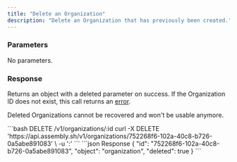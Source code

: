 ```yaml
---
title: "Delete an Organization"
description: "Delete an Organization that has previously been created."
---
```


### Parameters

No parameters.

### Response

Returns an object with a deleted parameter on success. If the Organization ID does not exist, this call returns an [error](../errors).

Deleted Organizations cannot be recovered and won't be usable anymore.

<RequestExample>
```bash DELETE /v1/organizations/:id
curl -X DELETE 'https://api.assembly.sh/v1/organizations/752268f6-102a-40c8-b726-0a5abe891083' \
-u '<token>:'
```
</RequestExample>

<ResponseExample>
```json Response
{
  "id": "752268f6-102a-40c8-b726-0a5abe891083",
  "object": "organization",
  "deleted": true
}
```
</ResponseExample>

<Snippet file="snippet-assembly-sdk.mdx" />
